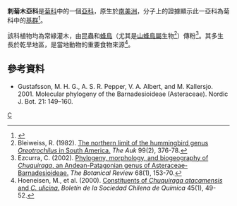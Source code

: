 {{Automatic Taxobox
| taxon = Barnadesioideae
| image = Chuquiraga oppositifolia.jpg
| image_caption = ''[[Chuquiraga_oppositifolia|Chuquiraga oppositifolia]]''
| authority = [[Kare_Bremer|K.Bremer]] & [[Robert_K._Jansen|R.K.Jansen]]
}}
'''刺菊木亞科'''是[[菊科|菊科]]中的一個[[亞科|亞科]]，原生於[[南美洲|南美洲]]，分子上的證據顯示此一亞科為菊科中的[[基群|基群]]<ref>{{cite journal
|last = Urtubey 
|first = Estrella
|coauthors = Stuessy, TF
|title = New Hypotheses of Phylogenetic Relationships in Barnadesioideae (Asteraceae) Based on Morphology 
|journal = Taxon
|volume = 50
|issue = 4 
|pages = 1043–1066
|publisher = International Association for Plant Taxonomy 
|date = November 2001
|doi = 10.2307/1224720
}}</ref>。

該科植物均為常綠灌木，由昆蟲和[[蜂鳥|蜂鳥]]（尤其是[[山蜂鳥屬|山蜂鳥屬]]生物<ref>Bleiweiss, R. (1982). [https://www.jstor.org/discover/10.2307/4085989?uid=3739560&uid=2&uid=4&uid=3739256&sid=21102607922881 The northern limit of the hummingbird genus ''Oreotrochilus'' in South America.] ''The Auk'' 99(2), 376-78.</ref>）傳粉<ref>Ezcurra, C. (2002). [https://link.springer.com/article/10.1663/0006-8101(2002)068%5B0153:PMABOC%5D2.0.CO%3B2#page-1 Phylogeny, morphology, and biogeography of ''Chuquiraga'', an Andean-Patagonian genus of Asteraceae-Barnadesioideae.] {{Wayback|url=https://link.springer.com/article/10.1663/0006-8101(2002)068%5B0153:PMABOC%5D2.0.CO%3B2#page-1 |date=20190410094434 }} ''The Botanical Review'' 68(1), 153-70.</ref>。其多生長於乾旱地區，是當地動物的重要食物來源<ref name=hoe>Hoeneisen, M., et al. (2000). [http://www.scielo.cl/scielo.php?pid=S0366-16442000000100007&script=sci_arttext&tlng=pt Constituents of ''Chuquiraga atacamensis'' and ''C. ulicina''.] {{Wayback|url=http://www.scielo.cl/scielo.php?pid=S0366-16442000000100007&script=sci_arttext&tlng=pt |date=20210727014009 }} ''Boletín de la Sociedad Chilena de Química'' 45(1), 49-52.</ref>。

==參考資料==
<references/>
*Gustafsson, M. H. G., A. S. R. Pepper, V. A. Albert, and M. Kallersjo. 2001. Molecular phylogeny of the Barnadesioideae (Asteraceae). Nordic J. Bot. 21: 149–160.
{{Taxonbar|from=Q15628957}}

[[Category:菊科|C]]